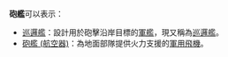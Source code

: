 '''砲艦'''可以表示：
*[[巡邏艦|巡邏艦]]：設計用於砲擊沿岸目標的[[軍艦|軍艦]]，現又稱為[[巡邏艦|巡邏艦]]。
*[[砲艦_(航空器)|砲艦 (航空器)]]：為地面部隊提供火力支援的[[軍用飛機|軍用飛機]]。

{{disambig|cat=二字消歧義}}